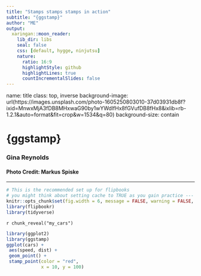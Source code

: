 ```yaml
---
title: "Stamps stamps stamps in action"
subtitle: "{ggstamp}"
author: "ME"
output:
  xaringan::moon_reader:
    lib_dir: libs
    seal: false
    css: [default, hygge, ninjutsu]
    nature:
      ratio: 16:9
      highlightStyle: github
      highlightLines: true
      countIncrementalSlides: false
---
```


name: title
class: top, inverse
background-image: url(https://images.unsplash.com/photo-1605250803010-37d03931db8f?ixid=MnwxMjA3fDB8MHxwaG90by1wYWdlfHx8fGVufDB8fHx8&ixlib=rb-1.2.1&auto=format&fit=crop&w=1534&q=80)
background-size: contain

# {ggstamp}
### Gina Reynolds


#### Photo Credit: Markus Spiske


---

```r
# This is the recommended set up for flipbooks
# you might think about setting cache to TRUE as you gain practice --- building flipbooks from scratch can be time consuming
knitr::opts_chunk$set(fig.width = 6, message = FALSE, warning = FALSE, comment = "", cache = F)
library(flipbookr)
library(tidyverse)
```




`r chunk_reveal("my_cars")`

```r
library(ggplot2)
library(ggstamp)
ggplot(cars) +
 aes(speed, dist) +
 geom_point() +
 stamp_point(color = "red", 
             x = 10, y = 100)
```

